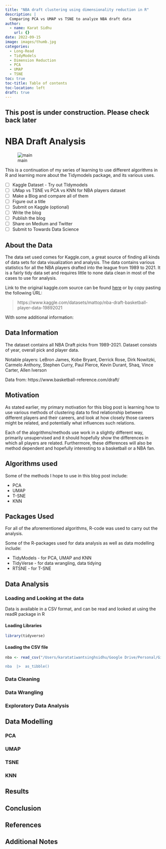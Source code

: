 ```yaml
---
title: "NBA draft clustering using dimensionality reduction in R"
description: |
  Comparing PCA vs UMAP vs TSNE to analyze NBA draft data
author:
  - name: Karat Sidhu
    url: {}
date: 2022-09-15
image: images/thumb.jpg
categories:
  - Long-Read
  - TidyModels
  - Dimension Reduction
  - PCA
  - UMAP
  - TSNE
toc: true
toc-title: Table of contents
toc-location: left
draft: true
---
```


## This post is under construction. Please check back later 

# NBA Draft Analysis

![main](images/draft.jpg)

This is a continuation of my series of learning to use different algorithms in R and learning more about the Tidymodels package, and its various uses. 


- [ ] Kaggle Dataset - Try out TIdymodels
- [ ] UMap vs TSNE vs PCA vs KNN for NBA players dataset
- [ ] Make a Blog and compare all of them
- [ ] Figure out a title
- [ ] Submit on Kaggle (optional)
- [ ] Write the blog
- [ ] Publish the blog
- [ ] Share on Medium and Twitter
- [ ] Submit to Towards Data Science


## About the Data

The data set used comes for Kaggle.com, a great source of finding all kinds of data sets for data visualization and analysis. The data contains various statistics for all the NBA players drafted into the league from 1989 to 2021. It is a fairly tidy data set and requires little to none data clean in most of the cases to use for analysis. 


:::{.callout-note}


Link to the original kaggle.com source can be found [here](https://www.kaggle.com/datasets/mattop/nba-draft-basketball-player-data-19892021) or by copy pasting the following URL:

> https://www.kaggle.com/datasets/mattop/nba-draft-basketball-player-data-19892021
:::



With some additional information:

:::{.callout-tip collapse="true"}

## Data Information 


The dataset contains all NBA Draft picks from 1989-2021. Dataset consists of year, overall pick and player data.

Notable players: LeBron James, Kobe Bryant, Derrick Rose, Dirk Nowitzki, Carmelo Anthony, Stephen Curry, Paul Pierce, Kevin Durant, Shaq, Vince Carter, Allen Iverson

Data from: https://www.basketball-reference.com/draft/

:::



## Motivation

As stated earlier, my primary motivation for this blog post is learning how to use various methods of clustering data to find relationship between different players and their careers, and look at how closely those careers might be related, and potentially what influences such relations. 

Each of the alogrithms/methods use work in a slightly different way, primarily unsupervised and it should hopefully show the differences in which all players are related. Furthermore, these differences will also be method dependent and hopefully interesting to a basketball or a NBA fan. 

## Algorithms used

Some of the methods I hope to use in this blog post include:

- PCA
- UMAP
- T-SNE
- KNN


## Packages Used

For all of the aforementioned algorithms, R-code was used to carry out the analysis. 

Some of the R-packages used for data analysis as well as data modelling include:

- TidyModels - for PCA, UMAP and KNN
- TidyVerse - for data wrangling, data tidying
- RTSNE - for T-SNE


## Data Analysis

### Loading and Looking at the data

Data is available in a CSV format, and can be read and looked at using the readR package in R

#### Loading Libraries
```r
library(tidyverse)

```

#### Loading the CSV file

```r
nba <- read_csv("/Users/karatatiwantsinghsidhu/Google Drive/Personal/GitHub/karat_codes/posts/nba-clustering/data/nbaplayersdraft.csv)

nba  |>  as_tibble()
```


### Data Cleaning



### Data Wrangling

### Exploratory Data Analysis




## Data Modelling


### PCA

### UMAP

### TSNE

### KNN




## Results

## Conclusion



## References


## Additional Notes
